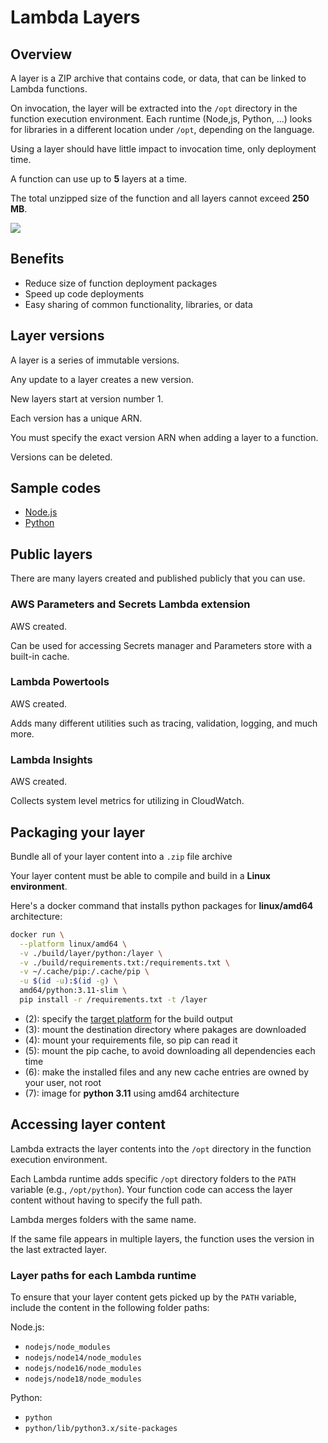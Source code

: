 # Lambda Layers

## Overview

A layer is a ZIP archive that contains code, or data, that can be linked to Lambda functions.

On invocation, the layer will be extracted into the `/opt` directory in the function execution environment. Each runtime (Node,js, Python, ...) looks for libraries in a different location under `/opt`, depending on the language.

Using a layer should have little impact to invocation time, only deployment time.

A function can use up to **5** layers at a time.

The total unzipped size of the function and all layers cannot exceed **250 MB**.

![](https://docs.aws.amazon.com/images/lambda/latest/dg/images/lambda-layers-diagram.png)


## Benefits

- Reduce size of function deployment packages
- Speed up code deployments
- Easy sharing of common functionality, libraries, or data


## Layer versions

A layer is a series of immutable versions.

Any update to a layer creates a new version.

New layers start at version number 1.

Each version has a unique ARN.

You must specify the exact version ARN when adding a layer to a function.

Versions can be deleted.


## Sample codes

- [Node.js](https://github.com/awsdocs/aws-lambda-developer-guide/tree/main/sample-apps/blank-nodejs)
- [Python](https://github.com/awsdocs/aws-lambda-developer-guide/tree/main/sample-apps/blank-python)


## Public layers

There are many layers created and published publicly that you can use.

### AWS Parameters and Secrets Lambda extension

AWS created.

Can be used for accessing Secrets manager and Parameters store
with a built-in cache.


### Lambda Powertools

AWS created.

Adds many different utilities such as tracing, validation, logging, and much more.

### Lambda Insights

AWS created.

Collects system level metrics for utilizing in CloudWatch.


## Packaging your layer

Bundle all of your layer content into a `.zip` file archive

Your layer content must be able to compile and build in a **Linux environment**.

Here's a docker command that installs python packages for **linux/amd64** architecture:
```sh showLineNumbers
docker run \
  --platform linux/amd64 \
  -v ./build/layer/python:/layer \
  -v ./build/requirements.txt:/requirements.txt \
  -v ~/.cache/pip:/.cache/pip \
  -u $(id -u):$(id -g) \
  amd64/python:3.11-slim \
  pip install -r /requirements.txt -t /layer
```
- (2): specify the [target platform](https://docs.docker.com/build/building/multi-platform/) for the build output
- (3): mount the destination directory where pakages are downloaded
- (4): mount your requirements file, so pip can read it
- (5): mount the pip cache, to avoid downloading all dependencies each time
- (6): make the installed files and any new cache entries are owned by your user, not root
- (7): image for **python 3.11** using amd64 architecture


## Accessing layer content

Lambda extracts the layer contents into the `/opt` directory in the function execution environment.

Each Lambda runtime adds specific `/opt` directory folders to the `PATH` variable (e.g., `/opt/python`). Your function code can access the layer content without having to specify the full path.

Lambda merges folders with the same name.

If the same file appears in multiple layers, the function uses the version in the last extracted layer.


### Layer paths for each Lambda runtime

To ensure that your layer content gets picked up by the `PATH` variable, include the content in the following folder paths:

Node.js:

- `nodejs/node_modules`
- `nodejs/node14/node_modules`
- `nodejs/node16/node_modules`
- `nodejs/node18/node_modules`

Python:
- `python`
- `python/lib/python3.x/site-packages`
